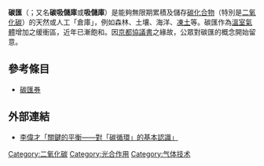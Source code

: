 {{Multiple issues|
{{Unreferenced|time=2015-06-28T09:18:53+00:00}}
{{Expand|time=2016-5-2}}
{{Expand English|time=2016-5-2}}
}}

'''碳匯'''（{{Lang-en|'''carbon sink'''}}；又名'''碳吸儲庫'''或'''吸儲庫'''）是能夠無限期累積及儲存[[碳氧化物|碳化合物]]（特別是[[二氧化碳|二氧化碳]]）的天然或人工「倉庫」，例如森林、土壤、海洋、[[凍土|凍土]]等。碳匯作為[[温室气体|溫室氣體]]增加之缓衝區，近年已漸飽和。因[[京都協議書|京都協議書]]之緣故，公眾對碳匯的概念開始留意。

==參考條目==
*[[碳匯券|碳匯券]]

==外部連結==
*[http://blogger.etpress.com.hk/eddylwc/?p=471 李偉才「關鍵的平衡——對「碳循環」的基本認識」] {{Wayback|url=http://blogger.etpress.com.hk/eddylwc/?p=471 |date=20160304142426 }}
{{全球變暖和氣候變化}}
[[Category:二氧化碳|Category:二氧化碳]]
[[Category:光合作用|Category:光合作用]]
[[Category:气体技术|Category:气体技术]]